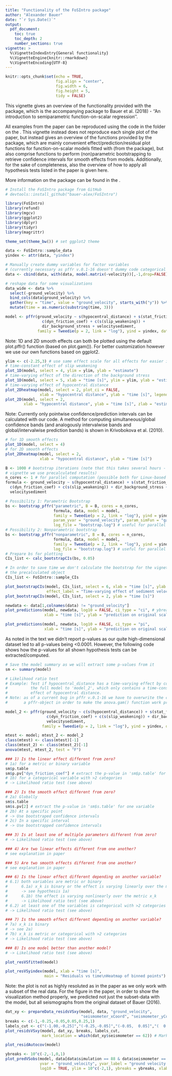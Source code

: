 ```yaml
---
title: "Functionality of the FoSIntro package"
author: "Alexander Bauer"
date: "`r Sys.Date()`"
output: 
  pdf_document:
    toc: true
    toc_depth: 2
    number_sections: true
vignette: >
  %\VignetteIndexEntry{General functionality}
  %\VignetteEngine{knitr::rmarkdown}
  %\VignetteEncoding{UTF-8}
---
```


```r
knitr::opts_chunk$set(echo = TRUE,
                      fig.align = "center",
                      fig.width = 6,
                      fig.height = 5,
                      tidy = FALSE)
```


\pagebreak
\section{Introduction}
This vignette gives an overview of the functionality provided with the \texttt{FoSIntro} \texttt{R} package, which is the accompanying package to Bauer et al. (2018) - ''An introduction to semiparametric function-on-scalar regression''.


All examples from the paper can be reproduced using the code in the \texttt{\_examples} folder on the \href{https://github.com/bauer-alex/FoSIntro}{GitHub repository}. This vignette instead does not reproduce each single plot of the paper, but instead gives an overview of the functions provided by the package, which are mainly convenient effect/prediction/residual plot functions for function-on-scalar models fitted with \texttt{pffr} (from the \texttt{refund} package), but also comprise functions to perform (non)parametric bootstrapping to retrieve confidence intervals for smooth effects from \texttt{pffr} models. Additionally, for the sake of completeness, also the overview of how to apply all hypothesis tests listed in the paper is given here.


More information on the package can be found in the \href{https://github.com/bauer-alex/FoSIntro}{GitHub repository}.


\pagebreak
\section{Preparations}

\subsection{General preparations}
```r
# Install the FoSIntro package from GitHub
# devtools::install_github("bauer-alex/FoSIntro")

library(FoSIntro)
library(refund)
library(mgcv)
library(ggplot2)
library(dplyr)
library(tidyr)
library(magrittr)
```

```r
theme_set(theme_bw()) # set ggplot2 theme
```


\subsection{Data preparation}
```r
data <- FoSIntro::sample_data
yindex <- attr(data, "yindex")

# Manually create dummy variables for factor variables
# (currently necessary as pffr v.0.1-16 doesn't dummy code categorical variables correctly)
data <- cbind(data, with(data, model.matrix(~velocity))[,-1,drop=FALSE])

# reshape data for some visualizations
data_wide <- data %>%
  select(-ground_velocity) %>%
  bind_cols(data$ground_velocity) %>%
  gather(key = "time", value = "ground_velocity", starts_with("y")) %>%
  mutate(time = as.numeric(substring(time, 3)))
```

\subsection{Fit the function-on-scalar model with pffr()}

```r
model <- pffr(ground_velocity ~ s(hypocentral_distance) + s(stat_friction_coef) +
                c(dyn_friction_coef) + c(s(slip_weakening)) +
                dir_background_stress + velocitysediment,
              family = Tweedie(p = 2, link = "log"), yind = yindex, data = data)
```



\pagebreak
\section{Effect plots}
Note: 1D and 2D smooth effects can both be plotted using the default plot.pffr() function (based on plot.gam()). For better customization however we use our own functions based on ggplot2.

```r
ylim <- c(-2.25,3) # use same effect scale for all effects for easier interpretation
# time-constant effect of slip weakening
plot_1D(model, select = 4, ylim = ylim, ylab = "estimate")
# time-varying effect of the direction of the background stress
plot_1D(model, select = 5, xlab = "time [s]", ylim = ylim, ylab = "estimate")
# time-varying effect of hypocentral distance
plot_2Dheatmap(model, select = 2, plot_ci = FALSE,
               xlab = "hypocentral distance", ylab = "time [s]", legend_limits = ylim)
plot_2D(model, select = 2,
        xlab = "hypocentral distance", ylab = "time [s]", zlab = "estimate")
```



\pagebreak
\section{Uncertainty quantification}
Note: Currently only pointwise confidence/prediction intervals can be calculated with our code. A method for computing simultaneous/global confidence bands (and analogously intervalwise bands and global/intervalwise prediction bands) is shown in Krivobokova et al. (2010).

\subsection{Confidence intervals after Marra \& Wood (2012)}
```r
# for 1D smooth effects
plot_1D(model, select = 4)
# for 2D smooth effects
plot_2Dheatmap(model, select = 2,
               xlab = "hypocentral distance", ylab = "time [s]")
```

\pagebreak
\subsection{Bootstrapped confidence intervals}
```r
B <- 1000 # bootstrap iterations (note that this takes several hours - for the
# vignette we use precalculated results)
n_cores <- 1 # for parallel computation (possible both for Linux-based systems and Windows)
formula <- ground_velocity ~ s(hypocentral_distance) + s(stat_friction_coef) +
  c(dyn_friction_coef) + c(s(slip_weakening)) + dir_background_stress +
  velocitysediment
```

```r
# Possibility 1: Parametric Bootstrap
bs <- bootstrap_pffr("parametric", B = B, cores = n_cores,
                     formula, data, model = model,
                     family = Tweedie(p = 2, link = "log"), yind = yindex,
                     param_yvar = "ground_velocity", param_simFun = "gamma", param_yMinValue = 0.01,
                     log_file = "bootstrap.log") # useful for parallel computation
# Possibility 2: Nonparametric bootstrap
bs <- bootstrap_pffr("nonparametric", B = B, cores = n_cores,
                     formula, data, model = model,
                     family = Tweedie(p = 2, link = "log"), yind = yindex,
                     log_file = "bootstrap.log") # useful for parallel computation
# Prepare bs for plotting
CIs_list <- calc_bootstrapCIs(bs, 0.05)
```

```r
# In order to save time we don't calculate the bootstrap for the vignette, but instead load
# the precalculated object
CIs_list <- FoSIntro::sample_CIs
```


```r
plot_bootstrapCIs(model, CIs_list, select = 6, xlab = "time [s]", ylab = "estimate",
                  effect_label = "Time-varying effect of sediment velocity")
plot_bootstrapCIs(model, CIs_list, select = 2, ylab = "time [s]")
```


\pagebreak
\subsection{Confidence intervals for the predicted mean}
```r
newdata <- data[1,colnames(data) != "ground_velocity"]
plot_predictions(model, newdata, log10 = FALSE, ci_type = "ci", # ybreaks = ybreaks,
                 xlab = "time [s]", ylab = "prediction on original scale")
```

\pagebreak
\subsection{Prediction intervals}
```r
plot_predictions(model, newdata, log10 = FALSE, ci_type = "pi",
                 xlab = "time [s]", ylab = "prediction on original scale")
```


\pagebreak
\section{Hypothesis testing}
As noted in the text we didn't report p-values as our quite high-dimensional dataset led to all p-values being <0.0001. However, the following code shows how the p-values for all shown hypothesis tests can be extracted/computed.
```r
# Save the model summary as we will extract some p-values from it
sm <- summary(model)
```

\subsection*{Likelihood-Ratio test}
```r
# Likelihood ratio test
# Example: Test if hypocentral_distance has a time-varying effect by comparing
#          the full model to 'model_2', which only contains a time-constant
#          effect of hypocentral distance.
# Note: as of a current bug in pffr v.0.1-16 we have to overwrite the class of
#       a pffr-object in order to make the anova.gam() function work properly
```

```r
model_2 <- pffr(ground_velocity ~ c(s(hypocentral_distance)) + s(stat_friction_coef) +
                  c(dyn_friction_coef) + c(s(slip_weakening)) + dir_background_stress +
                  velocitysediment,
                family = Tweedie(p = 2, link = "log"), yind = yindex, data = data)
```

```r
mtest <- model; mtest_2 <- model_2
class(mtest) <- class(mtest)[-1]
class(mtest_2) <- class(mtest_2)[-1]
anova(mtest, mtest_2, test = "F")
```

\subsection*{Other tests}
```r
### 1) Is the linear effect different from zero?
# 1a) for a metric or binary variable
sm$p.table
sm$p.pv["dyn_friction_coef"] # extract the p-value in 'sm$p.table' for one variable
# 1b) for a categorical variable with >2 categories
# -> Likelihood ratio test (see above)

### 2) Is the smooth effect different from zero?
# 2a) Globally
sm$s.table
sm$s.pv[2] # extract the p-value in 'sm$s.table' for one variable
# 2b) At a specific point
# -> Use bootstraped confidence intervals
# 2c) In a specific interval
# -> Use bootstrapped confidence intervals

### 3) Is at least one of multiple parameters different from zero?
# -> Likelihood ratio test (see above)

### 4) Are two linear effects different from one another?
# see explanation in paper

### 5) Are two smooth effects different from one another?
# see explanation in paper

### 6) Is the linear effect different depending on another variable?
# 6.1) both variables are metric or binary
#      6.1a) x_k is binary or the effect is varying linearly over the metric x_k
#      -> see hypothesis 1a)
#      6.1b) the effect is varying nonlinearly over the metric x_k
#      -> Likelihood ratio test (see above)
# 6.2) at least one of the variables is categorical with >2 categories
# -> Likelihood ratio test (see above)

### 7) Is the smooth effect different depending on another variable?
# 7a) x_k is binary
# -> see 2a)
# 7b) x_k is metric or categorical with >2 categories
# -> Likelihood ratio test (see above)

### 8) Is one model better than another model?
# -> Likelihood ratio test (see above)
```



\pagebreak
\section{Model evaluation}
\subsection{Residual plots}
\subsection*{Residuals vs fitted values}
```r
plot_resVSfitted(model)
```

\subsection*{Residuals vs the function domain (here: time)}
```r
plot_resVSyindex(model, xlab = "time [s]",
                 main = "Residuals vs time\nHeatmap of binned points")
```

\subsection*{Residuals vs space}
Note: the plot is not as highly resoluted as in the paper as we only work with a subset of the real data. For the figure in the paper, in order to show the visualization method properly, we predicted not just the subset-data with the model, but all seismographs from the original dataset of Bauer (2016).
```r
dat_xy <- prepareData_residsVSxy(model, data, "ground_velocity", 
                                 "seismometer_xCoord", "seismometer_yCoord")
breaks <- c(-1,-0.25,-0.05,0.05,0.25,1)
labels_cut <- c("(-1.00,-0,25]","(-0.25,-0.05]","(-0.05,  0.05]","(  0.05,  0.25]","(  0.25,  1.00]")
plot_residsVSxy(model, dat_xy, breaks, labels_cut,
                mark_location = which(dat_xy$seismometer == 62)) # Mark epicenter
```

\subsection*{Residual autocovariance}
```r
plot_residAutocov(model)
```

\pagebreak
\subsection{Prediction plots}
\subsection*{Compare predictions with observations}
```r
ybreaks <- 10^c(-2,-1,0,1)
plot_predVSobs(model, data[data$simulation == 88 & data$seismometer == 62,],
               yvar = "ground_velocity", yvar_label = "ground velocity [m/s]",
               log10 = TRUE, ylim = 10^c(-2,1), ybreaks = ybreaks, xlab = "time [s]")
```

